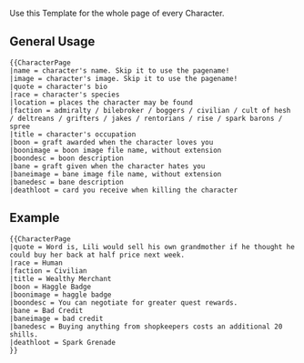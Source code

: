 {{doc/start}}
Use this Template for the whole page of every Character.

==General Usage==
<pre style="overflow: auto;">
{{CharacterPage
|name = character's name. Skip it to use the pagename!
|image = character's image. Skip it to use the pagename!
|quote = character's bio
|race = character's species
|location = places the character may be found
|faction = admiralty / bilebroker / boggers / civilian / cult of hesh / deltreans / grifters / jakes / rentorians / rise / spark barons / spree
|title = character's occupation
|boon = graft awarded when the character loves you
|boonimage = boon image file name, without extension
|boondesc = boon description
|bane = graft given when the character hates you
|baneimage = bane image file name, without extension
|banedesc = bane description
|deathloot = card you receive when killing the character
</pre>

==Example==
<pre style="overflow: auto;">
{{CharacterPage
|quote = Word is, Lili would sell his own grandmother if he thought he could buy her back at half price next week.
|race = Human
|faction = Civilian
|title = Wealthy Merchant
|boon = Haggle Badge
|boonimage = haggle badge
|boondesc = You can negotiate for greater quest rewards.
|bane = Bad Credit
|baneimage = bad credit
|banedesc = Buying anything from shopkeepers costs an additional 20 shills.
|deathloot = Spark Grenade
}}
</pre>
{{CharacterPage
|name = Lili
|image = Lili portrait.png
|quote = Word is, Lili would sell his own grandmother if he thought he could buy her back at half price next week.
|race = Human
|faction = Civilian
|title = Wealthy Merchant
|boon = Haggle Badge
|boonimage = haggle badge
|boondesc = You can negotiate for greater quest rewards.
|bane = Bad Credit
|baneimage = bad credit
|banedesc = Buying anything from shopkeepers costs an additional 20 shills.
|deathloot = Spark Grenade
}}
{{clear}}{{doc/end}}
